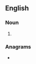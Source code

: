 ==English==

===Noun===
{{head|en|noun plural form}}

# {{plural of|conservationist|lang=en}}

===Anagrams===
* {{anagrams|en|a=aceiinnoorsssttv|conversationists}}